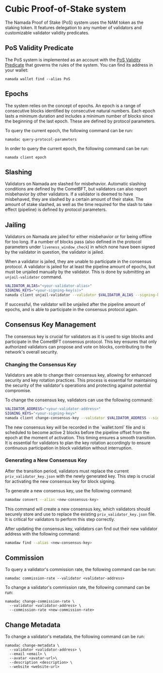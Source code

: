 
# Cubic Proof-of-Stake system

The Namada Proof of Stake (PoS) system uses the NAM token as the staking token. It features delegation to any number of validators and customizable validator validity predicates.

## PoS Validity Predicate

The PoS system is implemented as an account with the [PoS Validity Predicate](https://github.com/anoma/namada/blob/main/shared/src/ledger/pos/vp.rs) that governs the rules of the system. You can find its address in your wallet:

```shell copy
namada wallet find --alias PoS
```

## Epochs

The system relies on the concept of epochs. An epoch is a range of consecutive blocks identified by consecutive natural numbers. Each epoch lasts a minimum duration and includes a minimum number of blocks since the beginning of the last epoch. These are defined by protocol parameters.

To query the current epoch, the following command can be run:

```shell copy
namadac query-protocol-parameters
```

In order to query the current epoch, the following command can be run:

```shell copy
namada client epoch
```

## Slashing

Validators on Namada are slashed for misbehavior. Automatic slashing conditions are defined by the CometBFT, but validators can also report misbehavior by other validators. If a validator is deemed to have misbehaved, they are slashed by a certain amount of their stake. The amount of stake slashed, as well as the time required for the slash to take effect (pipeline) is defined by protocol parameters.

## Jailing

Validators on Namada are jailed for either misbehavior or for being offline for too long. If a number of blocks pass (also defined in the protocol parameters under `liveness_window_check`) in which none have been signed by the validator in question, the validator is jailed.

When a validator is jailed, they are unable to participate in the consensus protocol. A validator is jailed for at least the pipeline amount of epochs, but must be unjailed manually by the validator. This is done by submitting an `unjail-validator` command.

```bash
VALIDATOR_ALIAS="<your-validator-alias>"
SIGNING_KEYS="<your-signing-key(s)>"
namada client unjail-validator --validator $VALIDATOR_ALIAS --signing-keys $SIGNING_KEYS
```

If successful, the validator will be unjailed after the pipeline amount of epochs, and is able to participate in the consensus protocol again.

## Consensus Key Management

The consensus key is crucial for validators as it is used to sign blocks and participate in the CometBFT consensus protocol. This key ensures that only authorized validators can propose and vote on blocks, contributing to the network's overall security.

### Changing the Consensus Key
Validators are able to change their consensus key, allowing for enhanced security and key rotation practices. This process is essential for maintaining the security of the validator's operations and protecting against potential compromise.

To change the consensus key, validators can use the following command:

```bash
VALIDATOR_ADDRESS="<your-validator-address>"
SIGNING_KEYS="<your-signing-key>"
namada client change-consensus-key --validator $VALIDATOR_ADDRESS --signing-keys $SIGNING_KEYS
```

<Callout type="info" emoji="🔑">
The new consensus key will be recorded in the `wallet.toml` file and is scheduled to become active 2 blocks before the pipeline offset from the epoch at the moment of activation. This timing ensures a smooth transition. It is essential for validators to plan the key rotation accordingly to ensure continuous participation in block validation without interruption.
</Callout>

### Generating a New Consensus Key
After the transition period, validators must replace the current `priv_validator_key.json` with the newly generated key. This step is crucial for activating the new consensus key for block signing.

To generate a new consensus key, use the following command:

```bash
namadaw convert --alias <new-consensus-key>
```

This command will create a new consensus key, which validators should securely store and use to replace the existing `priv_validator_key.json` file. It is critical for validators to perform this step correctly.

After updating the consensus key, validators can find out their new validator address with the following command:

```bash
namadaw find --alias <new-consensus-key>
```

## Commission

To query a validator's commission rate, the following command can be run:

```shell copy
namadac commission-rate --validator <validator-address>
```

To change a validator's commission rate, the following command can be run:

```shell copy
namadac change-commission-rate \
  --validator <validator-address> \
  --commission-rate <new-commission-rate>
```

## Change Metadata

To change a validator's metadata, the following command can be run:

```shell copy
namadac change-metadata \
  --validator <validator-address> \
  --email <email> \
  --avatar <avatar-url>\
  --description <description> \
  --website <website-url>
```